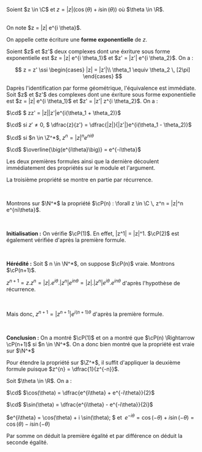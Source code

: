 

<Item type='definition' titre='forme exponentielle'>

Soient $z \in \C$ et $z = | z | \Big( \cos(\theta) + i \sin(\theta) \Big)$ où $\theta \in \R$. 

<br/>
On note  $z = |z| e^{i \theta}$. 

On appelle cette écriture une **forme exponentielle** de $z$.
</Item>

<Item type='proposition' titre="identification d'un complexe par la forme exponentielle">
Soient $z$ et $z'$ deux complexes dont une éxriture sous forme exponentielle est $z = |z| e^{i \theta_1}$ et $z' = |z'| e^{i \theta_2}$. On a :

$$ 
z = z' \ssi \begin{cases} |z| = |z'|\\ \theta_1 \equiv \theta_2 \, [2\pi] \end{cases}
$$
</Item>

<Hideable type='démonstration' titre=''>
Daprès l'identification par forme géométrique, l'équivalence est immédiate.
</Hideable>

<Item type='proposition' titre='forme exponentielle, produit, quotient et conjugaison' searchDesc="puissance exponentiation">
Soit $z$ et $z'$ des complexes dont une éxriture sous forme exponentielle est $z = |z| e^{i \theta_1}$ et $z' = |z'| z^{i \theta_2}$. On a :

$\cd$ $ zz' = |z||z'|e^{i(\theta_1 + \theta_2)}$

$\cd$ si $z' \neq 0$, $ \dfrac{z}{z'} = \dfrac{|z|}{|z'|}e^{i(\theta_1 - \theta_2)}$

$\cd$ si $n \in \Z^*$, $z^n = |z|^n e^{ni\theta}$

$\cd$ $\overline{\big(e^{i\theta}\big)} = e^{-i\theta}$
</Item>

<Hideable type='démonstration' titre=''>

Les deux premières formules ainsi que la dernière découlent immédiatement des propriétés sur le module et l'argument. 

La troisième propriété se montre en partie par récurrence. 

<br/>

Montrons sur $\N^*$ la propriété $\cP(n) :  \forall z \in \C \, z^n = |z|^n e^{ni\theta}$.

<br/>

**Initialisation :** On vérifie $\cP(1)$. En effet, |z^1| = |z|^1. $\cP(2)$ est également vérifiée d'après la première formule.

<br/>

**Hérédité :** Soit $ n \in \N^*$, on suppose $\cP(n)$ vraie. Montrons $\cP(n+1)$.

$z^{n+1} = z. z^n = |z| . e^{i\theta} . |z^n| e^{i n\theta} = |z|.|z^n|e^{i\theta} .e^{i n\theta}$ d'après l'hypothèse de récurrence.

<br/>

Mais donc, $z^{n+1}  = |z^{n+1}| e^{i (n+1)\theta}$ d'après la première formule.

<br/>

**Conclusion :** On a montré $\cP(1)$ et on a montré que $\cP(n) \Rightarrow \cP(n+1)$ si $n \in \N^*$. On a donc bien montré que la propriété est vraie sur $\N^*$

Pour étendre la propriété sur $\Z^*$, il suffit d'appliquer la deuxième formule puisque $z^{n} = \dfrac{1}{z^{-n}}$.
</Hideable>

<Item type='proposition' titre='formules de Moivre' searchDesc="cosinus sinus complexe i">
Soit $\theta \in \R$. On a :

$\cd$ $\cos(\theta) = \dfrac{e^{i\theta} + e^{-i\theta}}{2}$

$\cd$ $\sin(\theta) = \dfrac{e^{i\theta} - e^{-i\theta}}{2i}$

</Item>

<Hideable type='démonstration' titre=''>

$e^{i\theta} = \cos(\theta) + i \sin(\theta)\; $ et $\; e^{-i\theta} = \cos(-\theta) + i \sin(-\theta) = \cos(\theta) - i \sin(-\theta)$

Par somme on déduit la première égalité et par différence on déduit la seconde égalité.
</Hideable>

